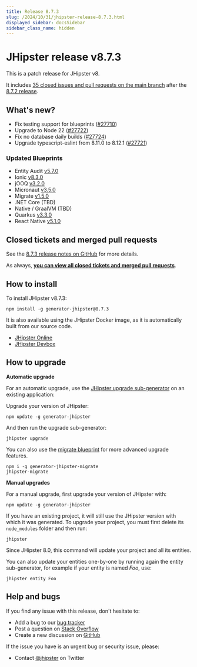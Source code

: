 ```yaml
---
title: Release 8.7.3
slug: /2024/10/31/jhipster-release-8.7.3.html
displayed_sidebar: docsSidebar
sidebar_class_name: hidden
---
```


# JHipster release v8.7.3

This is a patch release for JHipster v8.

It includes [35 closed issues and pull requests on the main branch](https://github.com/jhipster/generator-jhipster/issues?q=is:closed+milestone:8.7.3) after the [8.7.2 release](/2024/10/28/jhipster-release-8.7.2.html).

## What's new?

* Fix testing support for blueprints ([#27710](https://github.com/jhipster/generator-jhipster/pull/27710))
* Upgrade to Node 22 ([#27722](https://github.com/jhipster/generator-jhipster/pull/27722))
* Fix no database daily builds ([#27724](https://github.com/jhipster/generator-jhipster/pull/27724))
* Upgrade typescript-eslint from 8.11.0 to 8.12.1 ([#27721](https://github.com/jhipster/generator-jhipster/pull/27721))

### Updated Blueprints

* Entity Audit [v5.7.0](https://github.com/jhipster/generator-jhipster-entity-audit/releases/tag/v5.7.0)
* Ionic [v8.3.0](https://github.com/jhipster/generator-jhipster-ionic/releases/tag/v8.3.0)
* jOOQ [v3.2.0](https://github.com/jhipster/generator-jhipster-jooq/releases/tag/v3.2.0)
* Micronaut [v3.5.0](https://github.com/jhipster/generator-jhipster-micronaut/releases/tag/v3.5.0)
* Migrate [v1.5.0](https://github.com/jhipster/generator-jhipster-migrate/releases/tag/v1.5.0)
* .NET Core (TBD)
* Native / GraalVM (TBD)
* Quarkus [v3.3.0](https://github.com/jhipster/generator-jhipster-quarkus/releases/tag/v3.3.0)
* React Native [v5.1.0](https://github.com/jhipster/generator-jhipster-react-native/releases/tag/v5.1.0)

## Closed tickets and merged pull requests

See the [8.7.3 release notes on GitHub](https://github.com/jhipster/generator-jhipster/releases/tag/v8.7.3) for more details.

As always, **[you can view all closed tickets and merged pull requests](https://github.com/jhipster/generator-jhipster/issues?q=is:closed+milestone:8.7.3)**.

## How to install

To install JHipster v8.7.3:

```
npm install -g generator-jhipster@8.7.3
```

It is also available using the JHipster Docker image, as it is automatically built from our source code.

- [JHipster Online](https://start.jhipster.tech)
- [JHipster Devbox](https://github.com/jhipster/jhipster-devbox)

## How to upgrade

**Automatic upgrade**

For an automatic upgrade, use the [JHipster upgrade sub-generator](/upgrading-an-application/) on an existing application:

Upgrade your version of JHipster:

```
npm update -g generator-jhipster
```

And then run the upgrade sub-generator:

```
jhipster upgrade
```

You can also use the [migrate blueprint](https://github.com/jhipster/generator-jhipster-migrate) for more advanced upgrade features.

```
npm i -g generator-jhipster-migrate
jhipster-migrate
```

**Manual upgrades**

For a manual upgrade, first upgrade your version of JHipster with:

```
npm update -g generator-jhipster
```

If you have an existing project, it will still use the JHipster version with which it was generated.
To upgrade your project, you must first delete its `node_modules` folder and then run:

```
jhipster
```

Since JHipster 8.0, this command will update your project and all its entities.

You can also update your entities one-by-one by running again the entity sub-generator, for example if your entity is named _Foo_, use:

```
jhipster entity Foo
```

## Help and bugs

If you find any issue with this release, don't hesitate to:

- Add a bug to our [bug tracker](https://github.com/jhipster/generator-jhipster/issues?state=open)
- Post a question on [Stack Overflow](http://stackoverflow.com/tags/jhipster/info)
- Create a new discussion on [GitHub](https://github.com/jhipster/generator-jhipster/discussions)

If the issue you have is an urgent bug or security issue, please:

- Contact [@jhipster](https://twitter.com/jhipster) on Twitter
